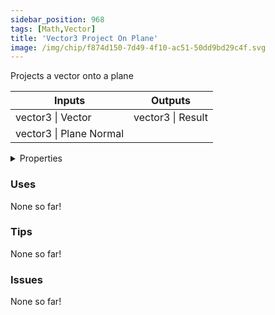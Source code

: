 ```yaml
---
sidebar_position: 968
tags: [Math,Vector]
title: 'Vector3 Project On Plane'
image: /img/chip/f874d150-7d49-4f10-ac51-50dd9bd29c4f.svg
---
```


Projects a vector onto a plane



<IChip uuid="f874d150-7d49-4f10-ac51-50dd9bd29c4f"/>

<table><thead><tr><th>Inputs</th><th>Outputs</th></tr></thead><tbody><tr><td>vector3 | Vector</td><td>vector3 | Result</td></tr><tr><td>vector3 | Plane Normal</td><td /></tr></tbody></table>

<details>
  <summary>Properties</summary>
  <div>
    <div>
    <table>
      <tbody>
        <tr>
          <td>Is beta required?</td>
          <td>No</td>
        </tr>
        <tr>
          <td>Is chip a trolling risk?</td>
          <td>No</td>
        </tr>
        <tr>
          <td>Is chip a role assignment risk?</td>
          <td>No</td>
        </tr>
        <tr>
          <td>Chip UUID</td>
          <td>f874d150-7d49-4f10-ac51-50dd9bd29c4f</td>
        </tr>
        <tr>
          <td>Room availability</td>
          <td>Available everywhere</td>
        </tr>
      </tbody>
    </table>
    </div>
  </div>
</details>

### Uses

None so far!

### Tips

None so far!

### Issues

None so far!